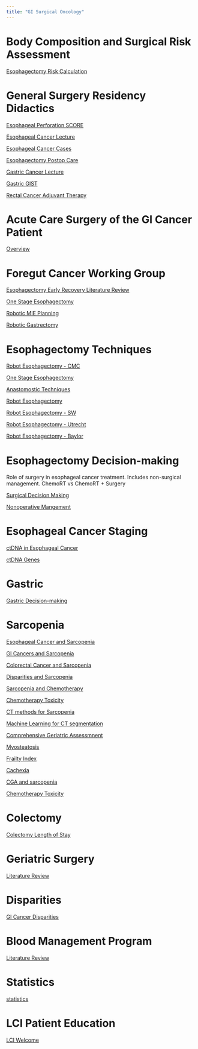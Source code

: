 ```yaml
---
title: "GI Surgical Oncology"
---
```


# Body Composition and Surgical Risk Assessment

[Esophagectomy Risk Calculation](eso_bc_risk_talk.htm)

# General Surgery Residency Didactics

[Esophageal Perforation SCORE](esoph_perf.htm)

[Esophageal Cancer Lecture](eso_ca_rx_talk.htm)

[Esophageal Cancer Cases](eso_ca_cases.htm)

[Esophagectomy Postop Care](eso_postop_care.htm)

[Gastric Cancer Lecture](gastric_ca_rx_talk.htm)

[Gastric GIST](gist_slides.htm)

[Rectal Cancer Adjuvant Therapy](rectal_adjuvant.htm)

# Acute Care Surgery of the GI Cancer Patient

[Overview](acs_gicancer_lit.qmd)


# Foregut Cancer Working Group

[Esophagectomy Early Recovery Literature Review](eso_eras.html)

[One Stage Esophagectomy](one_stage_mie.htm)

[Robotic MIE Planning](robotic_mie.htm)

[Robotic Gastrectomy](robot_gastrectomy.html)


# Esophagectomy Techniques

[Robot Esophagectomy - CMC](robot_esophagectomy_cmc.html)

[One Stage Esophagectomy](one_stage_mie.htm)

[Anastomostic Techniques](eso_anastomosis.html)

[Robot Esophagectomy](robot_esophagectomy.html)

[Robot Esophagectomy - SW](robot_esophagectomy_sw.html)

[Robot Esophagectomy - Utrecht](robot_esophagectomy_utrecht.html)

[Robot Esophagectomy - Baylor](robot_esophagectomy_baylor.html)

# Esophagectomy Decision-making

Role of surgery in esophageal cancer treatment. Includes non-surgical management. ChemoRT vs ChemoRT + Surgery

[Surgical Decision Making](eso_cancertx_lit.html)

[Nonoperative Mangement](eso_nonop.html)

# Esophageal Cancer Staging

[ctDNA in Esophageal Cancer](eso_ctDNA_lit.html)

[ctDNA Genes](eso_ctDNA_genes.html)

# Gastric

[Gastric Decision-making](gastric_cancertx_lit.html)

# Sarcopenia

[Esophageal Cancer and Sarcopenia](eso_sarcopenia_lit.html)

[GI Cancers and Sarcopenia](gi_sarcopenia_lit.html)

[Colorectal Cancer and Sarcopenia](crc_sarcopenia_lit.html)

[Disparities and Sarcopenia](disparities_sarcopenia.html)

[Sarcopenia and Chemotherapy](chemo_sarcopenia_lit.html)

[Chemotherapy Toxicity](chemotox.html)

[CT methods for Sarcopenia](sarcopenia_lit.html)

[Machine Learning for CT segmentation](sarcopenia_ai.html)

[Comprehensive Geriatric Assessmnent](cga_sarcopenia_lit.html)

[Myosteatosis](myosteatosis_lit.html)

[Frailty Index](frailtyindex_lit.html)

[Cachexia](cachexia_lit.html)

[CGA and sarcopenia](cga_sarcopenia_lit.html)

[Chemotherapy Toxicity](chemotox.html)

# Colectomy

[Colectomy Length of Stay](colectomy_los.html)

# Geriatric Surgery

[Literature Review](geriatric_surgery_lit.html)

# Disparities

[GI Cancer Disparities](gi_disparities_lit.html)

# Blood Management Program

[Literature Review](blood_management_talk.html)

# Statistics

[statistics](statistics.html)

# LCI Patient Education

[LCI Welcome](pe_lci_intro.html)
